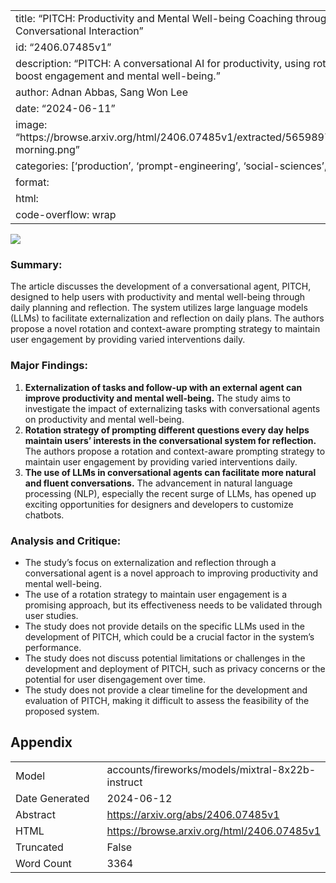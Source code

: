 
---
title: "PITCH: Productivity and Mental Well-being Coaching through Daily Conversational Interaction"
id: "2406.07485v1"
description: "PITCH: A conversational AI for productivity, using rotating prompts to boost engagement and mental well-being."
author: Adnan Abbas, Sang Won Lee
date: "2024-06-11"
image: "https://browse.arxiv.org/html/2406.07485v1/extracted/5659897/Figures/scenario1-morning.png"
categories: ['production', 'prompt-engineering', 'social-sciences', 'hci']
format:
  html:
    code-overflow: wrap
---

![](https://browse.arxiv.org/html/2406.07485v1/extracted/5659897/Figures/scenario1-morning.png)

### Summary:

The article discusses the development of a conversational agent, PITCH, designed to help users with productivity and mental well-being through daily planning and reflection. The system utilizes large language models (LLMs) to facilitate externalization and reflection on daily plans. The authors propose a novel rotation and context-aware prompting strategy to maintain user engagement by providing varied interventions daily.

### Major Findings:

1. **Externalization of tasks and follow-up with an external agent can improve productivity and mental well-being.** The study aims to investigate the impact of externalizing tasks with conversational agents on productivity and mental well-being.
2. **Rotation strategy of prompting different questions every day helps maintain users’ interests in the conversational system for reflection.** The authors propose a rotation and context-aware prompting strategy to maintain user engagement by providing varied interventions daily.
3. **The use of LLMs in conversational agents can facilitate more natural and fluent conversations.** The advancement in natural language processing (NLP), especially the recent surge of LLMs, has opened up exciting opportunities for designers and developers to customize chatbots.

### Analysis and Critique:

- The study's focus on externalization and reflection through a conversational agent is a novel approach to improving productivity and mental well-being.
- The use of a rotation strategy to maintain user engagement is a promising approach, but its effectiveness needs to be validated through user studies.
- The study does not provide details on the specific LLMs used in the development of PITCH, which could be a crucial factor in the system's performance.
- The study does not discuss potential limitations or challenges in the development and deployment of PITCH, such as privacy concerns or the potential for user disengagement over time.
- The study does not provide a clear timeline for the development and evaluation of PITCH, making it difficult to assess the feasibility of the proposed system.

## Appendix

|          |          |
|----------|----------|
| Model     | accounts/fireworks/models/mixtral-8x22b-instruct       |
| Date Generated     | 2024-06-12       |
| Abstract | [https://arxiv.org/abs/2406.07485v1](https://arxiv.org/abs/2406.07485v1)        |
| HTML     | [https://browse.arxiv.org/html/2406.07485v1](https://browse.arxiv.org/html/2406.07485v1)       |
| Truncated       | False       |
| Word Count       | 3364       |